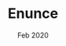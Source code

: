---
company: Hackathon Project
title: Enunce
date: Feb 2020
order: Feb 2020
description: [Application that used Google’s Speech-to-Text API to pinpoint mistakes in speech in over 35 different languages, Provided correct pronunciation audio for mistaken words to improve user communication over time]
journey: true
skills: [javascript, html, css, mongo]
new: [mongo]
company_short: n/a
type: Hackathon – Enunce
learned: working with blob data on the web, base 64 encoding, making ML api calls
repo: https://github.com/UTSCCSCC01/project-cloud-engineers
---